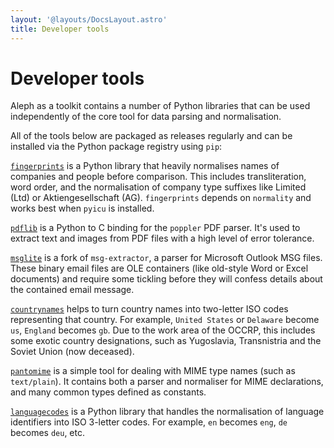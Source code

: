 ```yaml
---
layout: '@layouts/DocsLayout.astro'
title: Developer tools
---
```


# Developer tools

<p class="lead">
  Aleph as a toolkit contains a number of Python libraries that can be used independently of the core tool for data parsing and normalisation.
</p>

All of the tools below are packaged as releases regularly and can be installed via the Python package registry using `pip`:

[`fingerprints`](https://github.com/alephdata/fingerprints) is a Python library that heavily normalises names of companies and people before comparison. This includes transliteration, word order, and the normalisation of company type suffixes like Limited \(Ltd\) or Aktiengesellschaft \(AG\). `fingerprints` depends on `normality` and works best when `pyicu` is installed.

[`pdflib`](https://github.com/alephdata/pdflib) is a Python to C binding for the `poppler` PDF parser. It's used to extract text and images from PDF files with a high level of error tolerance.

[`msglite`](https://github.com/alephdata/msglite) is a fork of `msg-extractor`, a parser for Microsoft Outlook MSG files. These binary email files are OLE containers \(like old-style Word or Excel documents\) and require some tickling before they will confess details about the contained email message.

[`countrynames`](https://github.com/alephdata/countrynames) helps to turn country names into two-letter ISO codes representing that country. For example, `United States` or `Delaware` become `us`, `England` becomes `gb`. Due to the work area of the OCCRP, this includes some exotic country designations, such as Yugoslavia, Transnistria and the Soviet Union \(now deceased\).

[`pantomime`](https://github.com/alephdata/pantomime) is a simple tool for dealing with MIME type names \(such as `text/plain`\). It contains both a parser and normaliser for MIME declarations, and many common types defined as constants.

[`languagecodes`](https://github.com/alephdata/languagecodes) is a Python library that handles the normalisation of language identifiers into ISO 3-letter codes. For example, `en` becomes `eng`, `de` becomes `deu`, etc.
